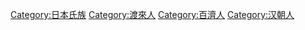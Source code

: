 [[Category:日本氏族|Category:日本氏族]]
[[Category:渡來人|Category:渡來人]]
[[Category:百濟人|Category:百濟人]]
[[Category:汉朝人|Category:汉朝人]]